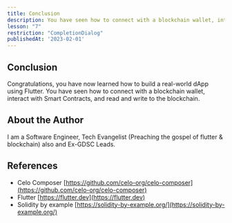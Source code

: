 ```yaml
---
title: Conclusion
description: You have seen how to connect with a blockchain wallet, interact with Smart Contracts, and read and write to the blockchain.
lesson: "7"
restriction: "CompletionDialog"
publishedAt: '2023-02-01'
---
```


## Conclusion

Congratulations, you have now learned how to build a real-world dApp using Flutter. You have seen how to connect with a blockchain wallet, interact with Smart Contracts, and read and write to the blockchain.

## About the Author

I am a Software Engineer, Tech Evangelist (Preaching the gospel of flutter & blockchain) also and Ex-GDSC Leads.

## References

- Celo Composer [https://github.com/celo-org/celo-composer](https://github.com/celo-org/celo-composer)
- Flutter [https://flutter.dev](https://flutter.dev)
- Solidity by example [https://solidity-by-example.org/](https://solidity-by-example.org/)
